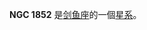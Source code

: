 {{NGCInfoBox|NGCID=NGC 1852|發現者=詹姆士·丹露帕|發現日期=1826年11月6日|其他編號=ESO 56-SC71|曆元=J2000.0|赤經=5時9分24秒
|赤緯=-67°46'39"|星座=剑鱼座|星體=星系|星等=12|表面亮度=|藍等=}}

'''NGC 1852''' 是[[剑鱼座|剑鱼座]]的一個[[星系|星系]]。

{{NGCReference|1852}}
{{Catalogs|NGC=1852}}
{{天文小作品}}